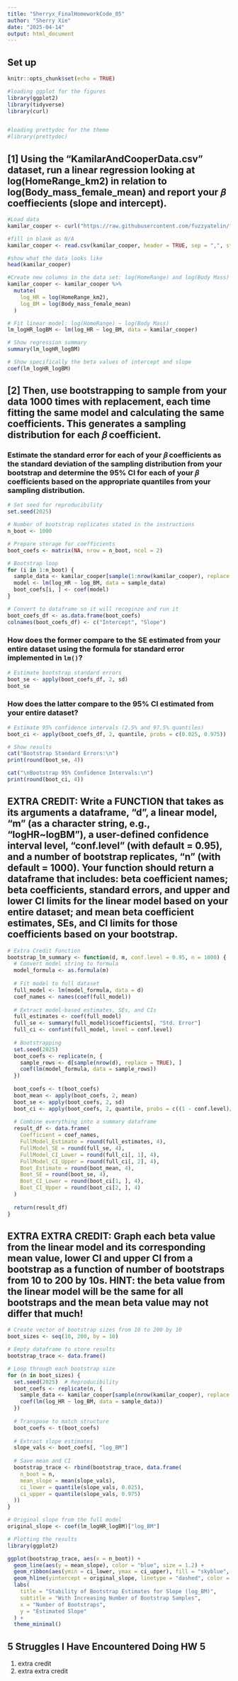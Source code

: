 ```yaml
---
title: "Sherryx_FinalHomeworkCode_05"
author: "Sherry Xie"
date: "2025-04-14"
output: html_document
---
```


## Set up

```r
knitr::opts_chunk$set(echo = TRUE)
```

```r
#loading ggplot for the figures
library(ggplot2)
library(tidyverse)
library(curl)


#loading prettydoc for the theme
#library(prettydoc)
```

## [1] Using the “KamilarAndCooperData.csv” dataset, run a linear regression looking at log(HomeRange_km2) in relation to log(Body_mass_female_mean) and report your 𝛽 coeffiecients (slope and intercept).

```r
#Load data
kamilar_cooper <- curl("https://raw.githubusercontent.com/fuzzyatelin/fuzzyatelin.github.io/refs/heads/master/AN588_Spring25/KamilarAndCooperData.csv")

#fill in blank as N/A
kamilar_cooper <- read.csv(kamilar_cooper, header = TRUE, sep = ",", stringsAsFactors = FALSE)

#show what the data looks like
head(kamilar_cooper)
```

```r
#Create new columns in the data set: log(HomeRange) and log(Body Mass)
kamilar_cooper <- kamilar_cooper %>%
  mutate(
    log_HR = log(HomeRange_km2),
    log_BM = log(Body_mass_female_mean)
  ) 

# Fit linear model: log(HomeRange) ~ log(Body Mass)
lm_logHR_logBM <- lm(log_HR ~ log_BM, data = kamilar_cooper)

# Show regression summary
summary(lm_logHR_logBM)

# Show specifically the beta values of intercept and slope
coef(lm_logHR_logBM)
```

## [2] Then, use bootstrapping to sample from your data 1000 times with replacement, each time fitting the same model and calculating the same coefficients. This generates a sampling distribution for each 𝛽 coefficient.

### Estimate the standard error for each of your 𝛽 coefficients as the standard deviation of the sampling distribution from your bootstrap and determine the 95% CI for each of your 𝛽 coefficients based on the appropriate quantiles from your sampling distribution.

```r
# Set seed for reproducibility
set.seed(2025)

# Number of bootstrap replicates stated in the instructions 
n_boot <- 1000

# Prepare storage for coefficients
boot_coefs <- matrix(NA, nrow = n_boot, ncol = 2)

# Bootstrap loop
for (i in 1:n_boot) {
  sample_data <- kamilar_cooper[sample(1:nrow(kamilar_cooper), replace = TRUE), ]
  model <- lm(log_HR ~ log_BM, data = sample_data)
  boot_coefs[i, ] <- coef(model)
}

# Convert to dataframe so it will recoginze and run it 
boot_coefs_df <- as.data.frame(boot_coefs)
colnames(boot_coefs_df) <- c("Intercept", "Slope")
```

### How does the former compare to the SE estimated from your entire dataset using the formula for standard error implemented in `lm()`?

```r
# Estimate bootstrap standard errors
boot_se <- apply(boot_coefs_df, 2, sd)
boot_se
```

### How does the latter compare to the 95% CI estimated from your entire dataset?

```r
# Estimate 95% confidence intervals (2.5% and 97.5% quantiles)
boot_ci <- apply(boot_coefs_df, 2, quantile, probs = c(0.025, 0.975))

# Show results
cat("Bootstrap Standard Errors:\n")
print(round(boot_se, 4))

cat("\nBootstrap 95% Confidence Intervals:\n")
print(round(boot_ci, 4))

```

## EXTRA CREDIT: Write a FUNCTION that takes as its arguments a dataframe, “d”, a linear model, “m” (as a character string, e.g., “logHR\~logBM”), a user-defined confidence interval level, “conf.level” (with default = 0.95), and a number of bootstrap replicates, “n” (with default = 1000). Your function should return a dataframe that includes: beta coefficient names; beta coefficients, standard errors, and upper and lower CI limits for the linear model based on your entire dataset; and mean beta coefficient estimates, SEs, and CI limits for those coefficients based on your bootstrap.

```r
# Extra Credit Function
bootstrap_lm_summary <- function(d, m, conf.level = 0.95, n = 1000) {
  # Convert model string to formula
  model_formula <- as.formula(m)
  
  # Fit model to full dataset
  full_model <- lm(model_formula, data = d)
  coef_names <- names(coef(full_model))
  
  # Extract model-based estimates, SEs, and CIs
  full_estimates <- coef(full_model)
  full_se <- summary(full_model)$coefficients[, "Std. Error"]
  full_ci <- confint(full_model, level = conf.level)
  
  # Bootstrapping
  set.seed(2025)
  boot_coefs <- replicate(n, {
    sample_rows <- d[sample(nrow(d), replace = TRUE), ]
    coef(lm(model_formula, data = sample_rows))
  })
  
  boot_coefs <- t(boot_coefs)
  boot_mean <- apply(boot_coefs, 2, mean)
  boot_se <- apply(boot_coefs, 2, sd)
  boot_ci <- apply(boot_coefs, 2, quantile, probs = c((1 - conf.level)/2, 1 - (1 - conf.level)/2))
  
  # Combine everything into a summary dataframe
  result_df <- data.frame(
    Coefficient = coef_names,
    FullModel_Estimate = round(full_estimates, 4),
    FullModel_SE = round(full_se, 4),
    FullModel_CI_Lower = round(full_ci[, 1], 4),
    FullModel_CI_Upper = round(full_ci[, 2], 4),
    Boot_Estimate = round(boot_mean, 4),
    Boot_SE = round(boot_se, 4),
    Boot_CI_Lower = round(boot_ci[1, ], 4),
    Boot_CI_Upper = round(boot_ci[2, ], 4)
  )
  
  return(result_df)
}

```

## EXTRA EXTRA CREDIT: Graph each beta value from the linear model and its corresponding mean value, lower CI and upper CI from a bootstrap as a function of number of bootstraps from 10 to 200 by 10s. HINT: the beta value from the linear model will be the same for all bootstraps and the mean beta value may not differ that much!

```r
# Create vector of bootstrap sizes from 10 to 200 by 10
boot_sizes <- seq(10, 200, by = 10)

# Empty dataframe to store results
bootstrap_trace <- data.frame()

# Loop through each bootstrap size
for (n in boot_sizes) {
  set.seed(2025)  # Reproducibility
  boot_coefs <- replicate(n, {
    sample_data <- kamilar_cooper[sample(nrow(kamilar_cooper), replace = TRUE), ]
    coef(lm(log_HR ~ log_BM, data = sample_data))
  })
  
  # Transpose to match structure
  boot_coefs <- t(boot_coefs)
  
  # Extract slope estimates
  slope_vals <- boot_coefs[, "log_BM"]
  
  # Save mean and CI
  bootstrap_trace <- rbind(bootstrap_trace, data.frame(
    n_boot = n,
    mean_slope = mean(slope_vals),
    ci_lower = quantile(slope_vals, 0.025),
    ci_upper = quantile(slope_vals, 0.975)
  ))
}

# Original slope from the full model
original_slope <- coef(lm_logHR_logBM)["log_BM"]

# Plotting the results
library(ggplot2)

ggplot(bootstrap_trace, aes(x = n_boot)) +
  geom_line(aes(y = mean_slope), color = "blue", size = 1.2) +
  geom_ribbon(aes(ymin = ci_lower, ymax = ci_upper), fill = "skyblue", alpha = 0.3) +
  geom_hline(yintercept = original_slope, linetype = "dashed", color = "red") +
  labs(
    title = "Stability of Bootstrap Estimates for Slope (log_BM)",
    subtitle = "With Increasing Number of Bootstrap Samples",
    x = "Number of Bootstraps",
    y = "Estimated Slope"
  ) +
  theme_minimal()
```

## 5 Struggles I Have Encountered Doing HW 5

1.  extra credit
2.  extra extra credit
